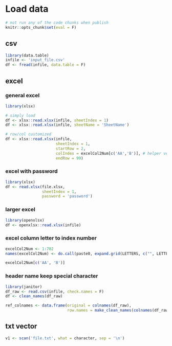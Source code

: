 
# Load data
```r
# not run any of the code chunks when publish
knitr::opts_chunk$set(eval = F)
```

## csv
```r
library(data.table)
infile <- 'input_file.csv'
df <- fread(infile, data.table = F)

```

## excel
### general excel
```r
library(xlsx)

# simply load
df <- xlsx::read.xlsx(infile, sheetIndex = 1)
df <- xlsx::read.xlsx(infile, sheetName = 'SheetName')

# row/col customized
df <- xlsx::read.xlsx(infile,
                      sheetIndex = 1,
                      startRow = 2,
                      colIndex = excelCol2Num[c('AA','B')], # helper vector below
                      endRow = 99)
```

### excel with password
```r
library(xlsx)
df <- read.xlsx(file.xlsx,
                sheetIndex = 1,
                password = 'password')

```


### larger excel
```r
library(openxlsx)
df <- openxlsx::read.xlsx(infile)
```


### excel column letter to index number
```r
excelCol2Num <- 1:702
names(excelCol2Num) <- do.call(paste0, expand.grid(LETTERS, c("", LETTERS))[,2:1])

excelCol2Num[c('AA', 'B')]
```

### header name keep special character
```r
library(janitor)
df_raw <- read.csv(infile, check.names = F)
df <- clean_names(df_raw)

ref_colnames <- data.frame(original = colnames(df_raw), 
                           row.names = make_clean_names(colnames(df_raw)))


```

## txt vector
```r
v1 <- scan('file.txt', what = character, sep = '\n')
```

